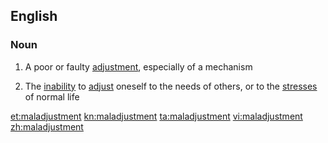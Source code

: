 ==English==

===Noun===
{{en-noun}}

# A poor or faulty [[adjustment]], especially of a mechanism
#{{psychology}} The [[inability]] to [[adjust]] oneself to the needs of others, or to the [[stress]]es of normal life

[[et:maladjustment]]
[[kn:maladjustment]]
[[ta:maladjustment]]
[[vi:maladjustment]]
[[zh:maladjustment]]